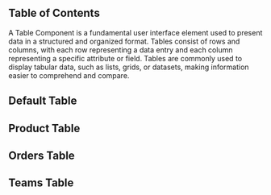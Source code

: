

## Table of Contents

A Table Component is a fundamental user interface element used to present data in a structured and organized format. Tables consist of rows and columns, with each row representing a data entry and each column representing a specific attribute or field. Tables are commonly used to display tabular data, such as lists, grids, or datasets, making information easier to comprehend and compare.

## Default Table

<CodeHighlightPreview code={DefaultTableCode} wrapperClassName="px-6 py-5">
  <DefaultTable />
</CodeHighlightPreview>

## Product Table

<CodeHighlightPreview code={ProductTableCode} wrapperClassName="px-6 py-5">
  <ProductTable />
</CodeHighlightPreview>

## Orders Table

<CodeHighlightPreview code={OrdersTableCode} wrapperClassName="px-6 py-5">
  <OrdersTable />
</CodeHighlightPreview>

## Teams Table

<CodeHighlightPreview code={TeamTableCode} wrapperClassName="px-6 py-5">
  <TeamTable />
</CodeHighlightPreview>
